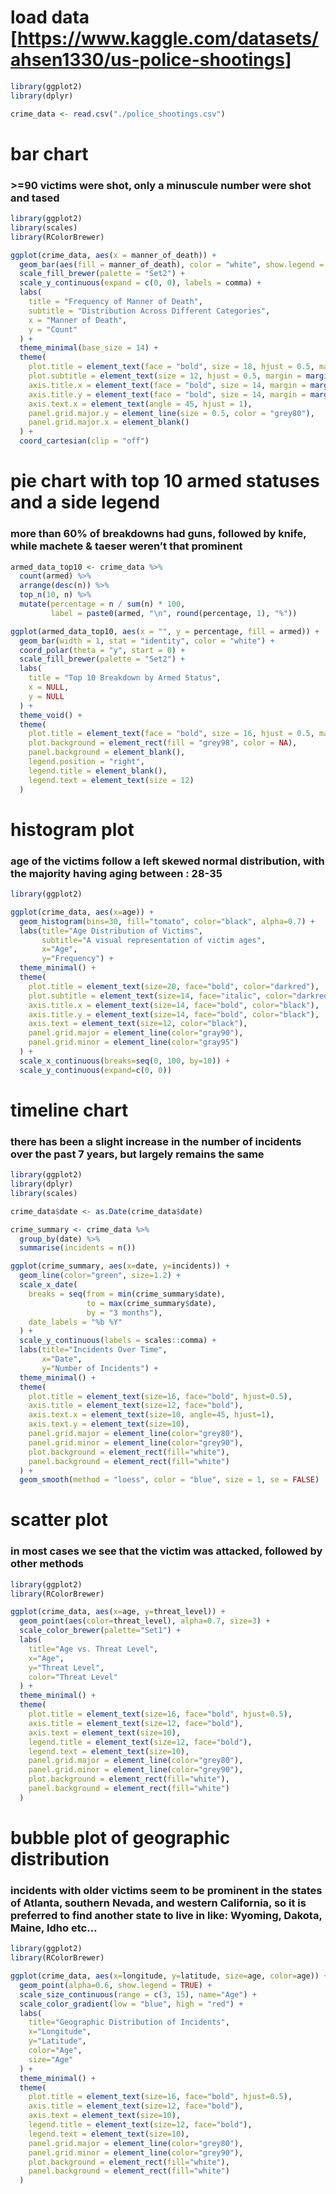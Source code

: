 # load data [<https://www.kaggle.com/datasets/ahsen1330/us-police-shootings>]

```r
library(ggplot2)
library(dplyr)

crime_data <- read.csv("./police_shootings.csv")
```

# bar chart

### \>=90 victims were shot, only a minuscule number were shot and tased

```r
library(ggplot2)
library(scales)
library(RColorBrewer)

ggplot(crime_data, aes(x = manner_of_death)) +
  geom_bar(aes(fill = manner_of_death), color = "white", show.legend = FALSE, width = 0.7) +
  scale_fill_brewer(palette = "Set2") +
  scale_y_continuous(expand = c(0, 0), labels = comma) +
  labs(
    title = "Frequency of Manner of Death",
    subtitle = "Distribution Across Different Categories",
    x = "Manner of Death",
    y = "Count"
  ) +
  theme_minimal(base_size = 14) +
  theme(
    plot.title = element_text(face = "bold", size = 18, hjust = 0.5, margin = margin(10, 0, 10, 0)),
    plot.subtitle = element_text(size = 12, hjust = 0.5, margin = margin(5, 0, 10, 0)),
    axis.title.x = element_text(face = "bold", size = 14, margin = margin(10, 0, 10, 0)),
    axis.title.y = element_text(face = "bold", size = 14, margin = margin(0, 10, 0, 10)),
    axis.text.x = element_text(angle = 45, hjust = 1),
    panel.grid.major.y = element_line(size = 0.5, color = "grey80"),
    panel.grid.major.x = element_blank()
  ) +
  coord_cartesian(clip = "off")
```

# pie chart with top 10 armed statuses and a side legend

### more than 60% of breakdowns had guns, followed by knife, while machete & taeser weren't that prominent

```r
armed_data_top10 <- crime_data %>%
  count(armed) %>%
  arrange(desc(n)) %>%
  top_n(10, n) %>%
  mutate(percentage = n / sum(n) * 100,
         label = paste0(armed, "\n", round(percentage, 1), "%"))

ggplot(armed_data_top10, aes(x = "", y = percentage, fill = armed)) +
  geom_bar(width = 1, stat = "identity", color = "white") +
  coord_polar(theta = "y", start = 0) +
  scale_fill_brewer(palette = "Set2") +
  labs(
    title = "Top 10 Breakdown by Armed Status",
    x = NULL,
    y = NULL
  ) +
  theme_void() +
  theme(
    plot.title = element_text(face = "bold", size = 16, hjust = 0.5, margin = margin(10, 0, 10, 0)),
    plot.background = element_rect(fill = "grey98", color = NA),
    panel.background = element_blank(),
    legend.position = "right",
    legend.title = element_blank(),
    legend.text = element_text(size = 12)
  )
```

# histogram plot

### age of the victims follow a left skewed normal distribution, with the majority having aging between : 28-35

```r
library(ggplot2)

ggplot(crime_data, aes(x=age)) +
  geom_histogram(bins=30, fill="tomato", color="black", alpha=0.7) +
  labs(title="Age Distribution of Victims",
       subtitle="A visual representation of victim ages",
       x="Age",
       y="Frequency") +
  theme_minimal() +
  theme(
    plot.title = element_text(size=20, face="bold", color="darkred"),
    plot.subtitle = element_text(size=14, face="italic", color="darkred"),
    axis.title.x = element_text(size=14, face="bold", color="black"),
    axis.title.y = element_text(size=14, face="bold", color="black"),
    axis.text = element_text(size=12, color="black"),
    panel.grid.major = element_line(color="gray90"),
    panel.grid.minor = element_line(color="gray95")
  ) +
  scale_x_continuous(breaks=seq(0, 100, by=10)) +
  scale_y_continuous(expand=c(0, 0))
```

# timeline chart

### there has been a slight increase in the number of incidents over the past 7 years, but largely remains the same

```r
library(ggplot2)
library(dplyr)
library(scales)

crime_data$date <- as.Date(crime_data$date)

crime_summary <- crime_data %>%
  group_by(date) %>%
  summarise(incidents = n())

ggplot(crime_summary, aes(x=date, y=incidents)) +
  geom_line(color="green", size=1.2) +
  scale_x_date(
    breaks = seq(from = min(crime_summary$date), 
                 to = max(crime_summary$date), 
                 by = "3 months"),
    date_labels = "%b %Y"
  ) +
  scale_y_continuous(labels = scales::comma) +
  labs(title="Incidents Over Time",
       x="Date",
       y="Number of Incidents") +
  theme_minimal() +
  theme(
    plot.title = element_text(size=16, face="bold", hjust=0.5),
    axis.title = element_text(size=12, face="bold"),
    axis.text.x = element_text(size=10, angle=45, hjust=1),
    axis.text.y = element_text(size=10),
    panel.grid.major = element_line(color="grey80"),
    panel.grid.minor = element_line(color="grey90"),
    plot.background = element_rect(fill="white"),
    panel.background = element_rect(fill="white")
  ) +
  geom_smooth(method = "loess", color = "blue", size = 1, se = FALSE)
```

# scatter plot

### in most cases we see that the victim was attacked, followed by other methods

```r
library(ggplot2)
library(RColorBrewer)

ggplot(crime_data, aes(x=age, y=threat_level)) +
  geom_point(aes(color=threat_level), alpha=0.7, size=3) +
  scale_color_brewer(palette="Set1") +
  labs(
    title="Age vs. Threat Level",
    x="Age",
    y="Threat Level",
    color="Threat Level"
  ) +
  theme_minimal() +
  theme(
    plot.title = element_text(size=16, face="bold", hjust=0.5),
    axis.title = element_text(size=12, face="bold"),
    axis.text = element_text(size=10),
    legend.title = element_text(size=12, face="bold"),
    legend.text = element_text(size=10),
    panel.grid.major = element_line(color="grey80"),
    panel.grid.minor = element_line(color="grey90"),
    plot.background = element_rect(fill="white"),
    panel.background = element_rect(fill="white")
  )

```

# bubble plot of geographic distribution

### incidents with older victims seem to be prominent in the states of Atlanta, southern Nevada, and western California, so it is preferred to find another state to live in like: Wyoming, Dakota, Maine, Idho etc...

```r
library(ggplot2)
library(RColorBrewer)

ggplot(crime_data, aes(x=longitude, y=latitude, size=age, color=age)) +
  geom_point(alpha=0.6, show.legend = TRUE) +
  scale_size_continuous(range = c(3, 15), name="Age") +
  scale_color_gradient(low = "blue", high = "red") +
  labs(
    title="Geographic Distribution of Incidents",
    x="Longitude",
    y="Latitude",
    color="Age",
    size="Age"
  ) +
  theme_minimal() +
  theme(
    plot.title = element_text(size=16, face="bold", hjust=0.5), 
    axis.title = element_text(size=12, face="bold"), 
    axis.text = element_text(size=10), 
    legend.title = element_text(size=12, face="bold"), 
    legend.text = element_text(size=10), 
    panel.grid.major = element_line(color="grey80"), 
    panel.grid.minor = element_line(color="grey90"), 
    plot.background = element_rect(fill="white"), 
    panel.background = element_rect(fill="white")
  )
```
